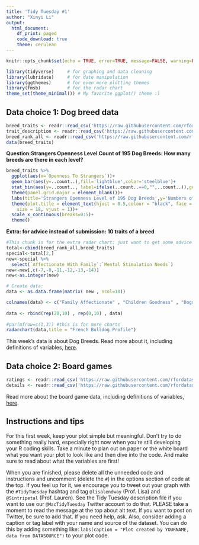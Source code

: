 ```yaml
---
title: 'Tidy Tuesday #1'
author: "Xinyi Li"
output: 
  html_document:
    df_print: paged
    code_download: true
    theme: cerulean
---
```


```r
knitr::opts_chunk$set(echo = TRUE, error=TRUE, message=FALSE, warning=FALSE)
```

```r
library(tidyverse)     # for graphing and data cleaning
library(lubridate)     # for date manipulation
library(ggthemes)      # for even more plotting themes
library(fmsb)          # for the radar chart
theme_set(theme_minimal()) # My favorite ggplot() theme :)
```

## Data choice 1: Dog breed data

```r
breed_traits <- readr::read_csv('https://raw.githubusercontent.com/rfordatascience/tidytuesday/master/data/2022/2022-02-01/breed_traits.csv')
trait_description <- readr::read_csv('https://raw.githubusercontent.com/rfordatascience/tidytuesday/master/data/2022/2022-02-01/trait_description.csv')
breed_rank_all <- readr::read_csv('https://raw.githubusercontent.com/rfordatascience/tidytuesday/master/data/2022/2022-02-01/breed_rank.csv')
data(breed_traits)
```


**Question:Strangers Openness Level Count of 195 Dog Breeds: How many breeds are there in each level? **

```r
breed_traits %>% 
  ggplot(aes(x=`Openness To Strangers`))+
  geom_bar(aes(y=..count..),fill='lightblue',color='steelblue')+
  stat_bin(aes(y=..count.., label=ifelse(..count..==0,"",..count..)),geom="text", vjust=-.5)+
  theme(panel.grid.major = element_blank())+
  labs(title='Strangers Openness Level of 195 Dog Breeds',y='Numbers of Breeds for each level',x='Strangers Openness Level')+
  theme(plot.title = element_text(hjust = 0.5,colour = "black", face = "bold", 
    size = 18, vjust = 1))+
  scale_x_continuous(breaks=0:5)+
  theme()

```






**Extra: for advice instead of submission: 10 traits of a breed**

```r
#This chunk is for the extra radar chart: just want to get some advice
total<-cbind(breed_rank_all,breed_traits)
special<-total[2,]
new<-special %>% 
  select(`Affectionate With Family`:`Mental Stimulation Needs`)
new<-new[,c(-7,-8,-11,-12,-13,-14)]
new<-as.integer(new)

# Create data: 
data <- as.data.frame(matrix( new , ncol=10))

colnames(data) <- c("Family Affectionate" , "Children Goodness" , "Dogs Goodness" , "Shedding Level" , "Coat Grooming\n Frequency", "  Drooling Level" , "     Strangers\n Openness" , "Playfulness Level", "Protective Nature", "Adaptability Level" )
 
data <- rbind(rep(20,10) , rep(0,10) , data)
 
#par(mfrow=c(1,3)) #this is for more charts 
radarchart(data,title = "French Bulldog Profile")


```



This week's data is about Dog Breeds. Read more about it, including definitions of variables, [here](https://github.com/rfordatascience/tidytuesday/blob/master/data/2022/2022-02-01/readme.md). 

## Data choice 2: Board games

```r
ratings <- readr::read_csv('https://raw.githubusercontent.com/rfordatascience/tidytuesday/master/data/2022/2022-01-25/ratings.csv')
details <- readr::read_csv('https://raw.githubusercontent.com/rfordatascience/tidytuesday/master/data/2022/2022-01-25/details.csv')
```

Read more about the board game data, including definitions of variables, [here](https://github.com/rfordatascience/tidytuesday/blob/master/data/2022/2022-01-25/readme.md). 

## Instructions and tips

For this first week, keep your plot simple but meaningful. Don't try to do something really hard, especially right now when you're still developing your R coding skills. Take a minute to plan out on paper or the white board what you want your plot to look like and then dive into the code. And make sure to read about what the variables are first! 

When you are finished, please delete all the unneeded code and instructions and uncomment (delete the `#`) in the options section of code at the top. If you feel up for it, we encourage you to tweet out your graph with the `#TidyTuesday` hashtag and tag `@lisalendway` (Prof. Lisa) and `@Sintripetal` (Prof. Lauren). See the Tidy Tuesday description file if you want to use our `@MacTidyTuesday` Twitter account to do that. PLEASE take a moment to read the message at the top about alt text. If you want to post on Twitter, be sure to add that. If you need help, ask. Also, consider adding a caption or tag label with your name and source of the dataset. You can do this by adding something like: `labs(caption = "Plot created by YOURNAME, data from DATASOURCE")` to your plot code.

